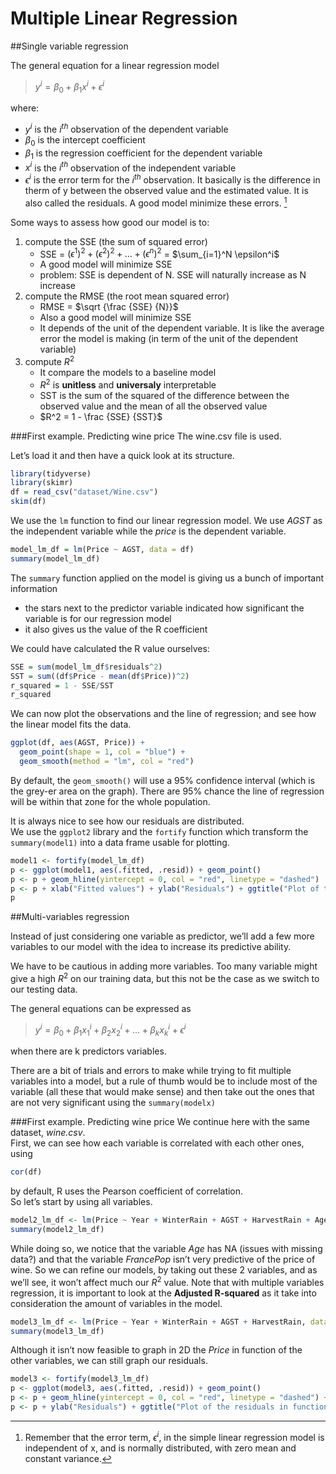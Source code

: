 # Multiple Linear Regression {#mlr}

##Single variable regression

The general equation for a linear regression model

> $y^i = \beta_{0} + \beta_{1} x^i + \epsilon^i$

where:

* $y^i$ is the $i^{th}$ observation of the dependent variable
* $\beta_{0}$ is the intercept coefficient
* $\beta_{1}$ is the regression coefficient for the dependent variable
* $x^i$ is the $i^{th}$ observation of the independent variable 
* $\epsilon^i$ is the error term for the $i^{th}$ observation.  It basically is the difference in therm of y between the observed value and the estimated value.  It is also called the residuals. A good model minimize these errors. ^[Remember that the error term, $\epsilon^i$, in the simple linear regression model is independent of x, and is normally distributed, with zero mean and constant variance.]


Some ways to assess how good our model is to:

1.  compute the SSE (the sum of squared error)
    + SSE = $(\epsilon^1)^2 + (\epsilon^2)^2 + \ldots + (\epsilon^n)^2$ = $\sum_{i=1}^N \epsilon^i$
    + A good model will minimize SSE
    + problem: SSE is dependent of N.  SSE will naturally increase as N increase
2.  compute the RMSE (the root mean squared error)
    + RMSE = $\sqrt {\frac {SSE} {N}}$
    + Also a good model will minimize SSE
    + It depends of the unit of the dependent variable.  It is like the average error the model is making (in term of the unit of the dependent variable)
3.  compute $R^2$
    + It compare the models to a baseline model
    + $R^2$ is **unitless** and **universaly** interpretable
    + SST is the sum of the squared of the difference between the observed value and the mean of all the observed value
    + $R^2 = 1 - \frac {SSE} {SST}$
    
###First example.  Predicting wine price
The wine.csv file is used. 

Let's load it and then have a quick look at its structure.
```r
library(tidyverse)
library(skimr)
df = read_csv("dataset/Wine.csv")
skim(df)
```

We use the `lm` function to find our linear regression model.  We use *AGST* as the independent variable while the *price* is the dependent variable.
```r
model_lm_df = lm(Price ~ AGST, data = df)
summary(model_lm_df)
```

The `summary` function applied on the model is giving us a bunch of important information

  * the stars next to the predictor variable indicated how significant the variable is for our regression model
  * it also gives us the value of the R coefficient

We could have calculated the R value ourselves:
```r
SSE = sum(model_lm_df$residuals^2)
SST = sum((df$Price - mean(df$Price))^2)
r_squared = 1 - SSE/SST
r_squared
```

We can now plot the observations and the line of regression; and see how the linear model fits the data.
```r
ggplot(df, aes(AGST, Price)) + 
  geom_point(shape = 1, col = "blue") + 
  geom_smooth(method = "lm", col = "red")
```
By default, the `geom_smooth()` will use a 95% confidence interval (which is the grey-er area on the graph).  There are 95% chance the line of regression will be within that zone for the whole population. 

It is always nice to see how our residuals are distributed.  
We use the `ggplot2` library and the `fortify` function which transform the `summary(model1)` into a data frame usable for plotting. 
```r
model1 <- fortify(model_lm_df)
p <- ggplot(model1, aes(.fitted, .resid)) + geom_point() 
p <- p + geom_hline(yintercept = 0, col = "red", linetype = "dashed") 
p <- p + xlab("Fitted values") + ylab("Residuals") + ggtitle("Plot of the residuals in function of the fitted values")
p
```


##Multi-variables regression

Instead of just considering one variable as predictor, we'll add a few more variables to our model with the idea to increase its predictive ability.  

We have to be cautious in adding more variables.  Too many variable might give a high $R^2$ on our training data, but this not be the case as we switch to our testing data.

The general equations can be expressed as

> $y^i = \beta_{0} + \beta_{1} x_{1}^i + \beta_{2} x_{2}^i + \ldots + \beta_{k} x_{k}^i + \epsilon^i$

when there are k predictors variables.

There are a bit of trials and errors to make while trying to fit multiple variables into a model, but a rule of thumb would be to include most of the variable (all these that would make sense) and then take out the ones that are not very significant using the `summary(modelx)`

###First example.  Predicting wine price
We continue here with the same dataset, *wine.csv*.  
First, we can see how each variable is correlated with each other ones, using
```r
cor(df)
```
by default, R uses the Pearson coefficient of correlation.   
So let's start by using all variables.  
```r
model2_lm_df <- lm(Price ~ Year + WinterRain + AGST + HarvestRain + Age + FrancePop, data = df)
summary(model2_lm_df)
```
While doing so, we notice that the variable *Age* has NA (issues with missing data?) and that the variable *FrancePop* isn't very predictive of the price of wine.  So we can refine our models, by taking out these 2 variables, and as we'll see, it won't affect much our $R^2$ value.  Note that with multiple variables regression, it is important to look at the **Adjusted R-squared** as it take into consideration the amount of variables in the model.
```r
model3_lm_df <- lm(Price ~ Year + WinterRain + AGST + HarvestRain, data = df)
summary(model3_lm_df)
```

Although it isn't now feasible to graph in 2D the *Price* in function of the other variables, we can still graph our residuals.  

```r
model3 <- fortify(model3_lm_df)
p <- ggplot(model3, aes(.fitted, .resid)) + geom_point()
p <- p + geom_hline(yintercept = 0, col = "red", linetype = "dashed") + xlab("Fitted values")
p <- p + ylab("Residuals") + ggtitle("Plot of the residuals in function of the fitted values (multiple variables)")

```


